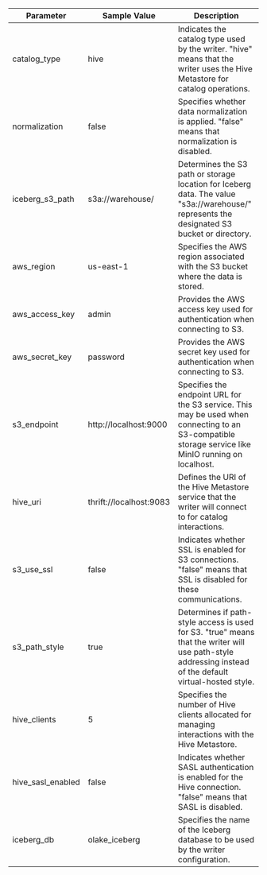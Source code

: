| Parameter         | Sample Value                     | Description                                                                                                                                           |
|-------------------|----------------------------------|-------------------------------------------------------------------------------------------------------------------------------------------------------|
| catalog_type      | hive                             | Indicates the catalog type used by the writer. "hive" means that the writer uses the Hive Metastore for catalog operations.                           |
| normalization     | false                            | Specifies whether data normalization is applied. "false" means that normalization is disabled.                                                     |
| iceberg_s3_path   | s3a://warehouse/                 | Determines the S3 path or storage location for Iceberg data. The value "s3a://warehouse/" represents the designated S3 bucket or directory.          |
| aws_region        | us-east-1                        | Specifies the AWS region associated with the S3 bucket where the data is stored.                                                                     |
| aws_access_key    | admin                            | Provides the AWS access key used for authentication when connecting to S3.                                                                         |
| aws_secret_key    | password                         | Provides the AWS secret key used for authentication when connecting to S3.                                                                         |
| s3_endpoint       | http://localhost:9000            | Specifies the endpoint URL for the S3 service. This may be used when connecting to an S3-compatible storage service like MinIO running on localhost. |
| hive_uri          | thrift://localhost:9083          | Defines the URI of the Hive Metastore service that the writer will connect to for catalog interactions.                                             |
| s3_use_ssl        | false                            | Indicates whether SSL is enabled for S3 connections. "false" means that SSL is disabled for these communications.                                   |
| s3_path_style     | true                             | Determines if path-style access is used for S3. "true" means that the writer will use path-style addressing instead of the default virtual-hosted style. |
| hive_clients      | 5                                | Specifies the number of Hive clients allocated for managing interactions with the Hive Metastore.                                                    |
| hive_sasl_enabled | false                            | Indicates whether SASL authentication is enabled for the Hive connection. "false" means that SASL is disabled.                                       |
| iceberg_db        | olake_iceberg                    | Specifies the name of the Iceberg database to be used by the writer configuration.                                                                 |